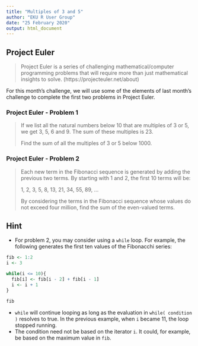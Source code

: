 ```yaml
---
title: "Multiples of 3 and 5"
author: "EKU R User Group"
date: "25 February 2020"
output: html_document
---
```


## Project Euler

> Project Euler is a series of challenging mathematical/computer programming problems that will require more than just mathematical insights to solve. (https://projecteuler.net/about)

For this month's challenge, we will use some of the elements of last month's challenge to complete the first two problems in Project Euler.

### Project Euler - Problem 1

> If we list all the natural numbers below 10 that are multiples of 3 or 5, we get 3, 5, 6 and 9. The sum of these multiples is 23.
> 
> Find the sum of all the multiples of 3 or 5 below 1000.

### Project Euler - Problem 2

>Each new term in the Fibonacci sequence is generated by adding the previous two terms. By starting with 1 and 2, the first 10 terms will be:
> 
> 1, 2, 3, 5, 8, 13, 21, 34, 55, 89, ...
> 
> By considering the terms in the Fibonacci sequence whose values do not exceed four million, find the sum of the even-valued terms.

## Hint 

* For problem 2, you may consider using a `while` loop.  For example, the following generates the first ten values of the Fibonacchi series:

```r
fib <- 1:2
i <- 3

while(i <= 10){
  fib[i] <- fib[i - 2] + fib[i - 1]
  i <- i + 1
}

fib
```

* `while` will continue looping as long as the evaluation in `while( condition )` resolves to true.  In the previous example, when `i` became 11, the loop stopped running.
* The condition need not be based on the iterator `i`.  It could, for example, be based on the maximum value in `fib`.